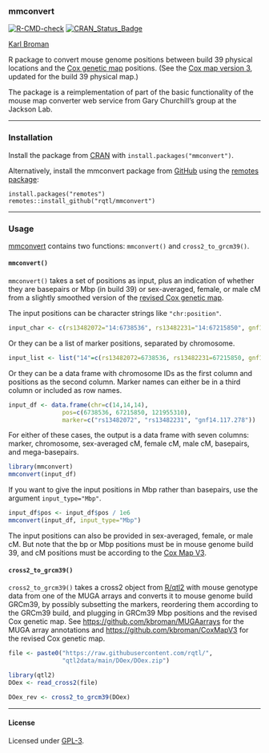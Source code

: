 ### mmconvert

[![R-CMD-check](https://github.com/rqtl/mmconvert/workflows/R-CMD-check/badge.svg)](https://github.com/rqtl/mmconvert/actions)
[![CRAN_Status_Badge](https://www.r-pkg.org/badges/version/mmconvert)](https://cran.r-project.org/package=mmconvert)

[Karl Broman](https://kbroman.org)

R package to convert mouse genome positions between build 39 physical locations and
the [Cox genetic map](https://doi.org/10.1534/genetics.109.105486) positions.
(See the [Cox map version 3](https://github.com/kbroman/CoxMapV3), updated
for the build 39 physical map.)

The package is a reimplementation of part of the basic functionality
of the mouse map converter web service from Gary Churchill's group at
the Jackson Lab.

---

### Installation

Install the package from
[CRAN](https://cran.r-project.org/package=mmconvert) with
`install.packages("mmconvert")`.

Alternatively, install the mmconvert package from
[GitHub](https://github.com/rqtl/mmconvert) using the
[remotes package](https://remotes.r-lib.org):

    install.packages("remotes")
    remotes::install_github("rqtl/mmconvert")

---

### Usage

[mmconvert](https://github.com/rqtl/mmconvert) contains two functions:
`mmconvert()` and `cross2_to_grcm39()`.

#### `mmconvert()`

`mmconvert()` takes a set of positions as input, plus an
indication of whether they are basepairs or Mbp (in build 39) or
sex-averaged, female, or male cM from a slightly smoothed version of the [revised Cox genetic
map](https://github.com/kbroman/CoxMapV3).

The input positions can be character strings like `"chr:position"`.

```r
input_char <- c(rs13482072="14:6738536", rs13482231="14:67215850", gnf14.117.278="14:121955310")
```

Or they can be a list of marker positions, separated by chromosome.

```r
input_list <- list("14"=c(rs13482072=6738536, rs13482231=67215850, gnf14.117.278=121955310))
```

Or they can be a data frame with chromosome IDs as the first column
and positions as the second column. Marker names can either be in a
third column or included as row names.

```r
input_df <- data.frame(chr=c(14,14,14),
               pos=c(6738536, 67215850, 121955310),
               marker=c("rs13482072", "rs13482231", "gnf14.117.278"))
```

For either of these cases, the output is a data frame with seven
columns: marker, chromosome, sex-averaged cM, female cM, male cM,
basepairs, and mega-basepairs.

```r
library(mmconvert)
mmconvert(input_df)
```

If you want to give the input positions in Mbp rather than basepairs,
use the argument `input_type="Mbp"`.

```r
input_df$pos <- input_df$pos / 1e6
mmconvert(input_df, input_type="Mbp")
```

The input positions can also be provided in sex-averaged, female, or male cM.
But note that the bp or Mbp positions must be in mouse genome build
39, and cM positions must be according to the
[Cox Map V3](https://github.com/kbroman/CoxMapV3).

#### `cross2_to_grcm39()`

`cross2_to_grcm39()` takes a cross2 object from
[R/qtl2](https://kbroman.org/qtl2/) with mouse genotype data from one
of the MUGA arrays and converts it to mouse genome build GRCm39, by
possibly subsetting the markers, reordering them according to the
GRCm39 build, and plugging in GRCm39 Mbp positions and the revised Cox
genetic map. See <https://github.com/kbroman/MUGAarrays> for the
MUGA array annotations and <https://github.com/kbroman/CoxMapV3> for
the revised Cox genetic map.

```r
file <- paste0("https://raw.githubusercontent.com/rqtl/",
               "qtl2data/main/DOex/DOex.zip")

library(qtl2)
DOex <- read_cross2(file)

DOex_rev <- cross2_to_grcm39(DOex)
```

---

#### License

Licensed under [GPL-3](https://www.r-project.org/Licenses/GPL-3).

